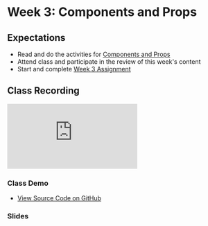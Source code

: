 # Week 3: Components and Props

## Expectations

- Read and do the activities for [Components and Props](/week-3/components-and-props)
- Attend class and participate in the review of this week's content
- Start and complete [Week 3 Assignment](/week-3/assignment)

## Class Recording

<iframe
  style={{ width: "100%", aspectRatio: "16/9" }}
  src="https://www.youtube.com/embed/Rj8cZRyjt94?si=ajtNA4chW4akBrUt"
  title="YouTube video player"
  frameBorder="0"
  allow="accelerometer; autoplay; clipboard-write; encrypted-media; gyroscope; picture-in-picture; web-share"
  allowFullScreen="allowFullScreen"
></iframe>

### Class Demo

- [View Source Code on GitHub](https://github.com/warsylewicz/webdev2-demos/tree/master/app/week-3)

### Slides


<Slideshow file="/week-3/slides" />
